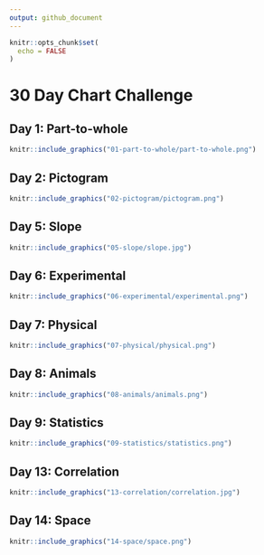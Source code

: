 ```yaml
---
output: github_document
---
```



```r
knitr::opts_chunk$set(
  echo = FALSE
)
```

# 30 Day Chart Challenge

## Day 1: Part-to-whole

```r
knitr::include_graphics("01-part-to-whole/part-to-whole.png")
```

## Day 2: Pictogram

```r
knitr::include_graphics("02-pictogram/pictogram.png")
```

## Day 5: Slope

```r
knitr::include_graphics("05-slope/slope.jpg")
```

## Day 6: Experimental

```r
knitr::include_graphics("06-experimental/experimental.png")
```

## Day 7: Physical

```r
knitr::include_graphics("07-physical/physical.png")
```

## Day 8: Animals

```r
knitr::include_graphics("08-animals/animals.png")
```

## Day 9: Statistics

```r
knitr::include_graphics("09-statistics/statistics.png")
```

## Day 13: Correlation

```r
knitr::include_graphics("13-correlation/correlation.jpg")
```

## Day 14: Space

```r
knitr::include_graphics("14-space/space.png")
```
